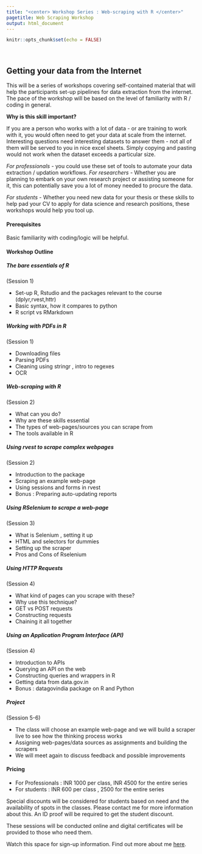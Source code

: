 ```yaml
---
title: "<center> Workshop Series : Web-scraping with R </center>"
pagetitle: Web Scraping Workshop
output: html_document
---
```


```r
knitr::opts_chunk$set(echo = FALSE)
```

<br> 

## Getting your data from the Internet


This will be a series of workshops covering self-contained material that will help the participants
set-up pipelines for data extraction from the internet. The pace of the workshop will
be based on the level of familiarity with R / coding in general.

**Why is this skill important?** 

If you are a person who works with a lot of data - or are training to work with it, you would often need to get your data at scale from the internet. Interesting questions need interesting datasets to answer them - not all of them will be served to you in nice excel sheets. Simply copying and pasting would not work when the dataset exceeds a particular size. 

*For professionals* - you could use these set of tools to automate your data extraction / updation workflows. 
*For researchers* - Whether you are planning to embark on your own research project or assisting someone for it, this can potentially save you a lot of money needed to procure the data. 

*For students* - Whether you need new data for your thesis or these skills to help pad your CV to apply for data science and research positions, these workshops would help you tool up. 


#### **Prerequisites**

Basic familiarity with coding/logic will be helpful.

#### **Workshop Outline**

##### **The bare essentials of R**
(Session 1)

  + Set-up R, Rstudio and the packages relevant to the course (dplyr,rvest,httr) 
  + Basic syntax, how it compares to python 
  + R script vs RMarkdown
  
##### **Working with PDFs in R**
  (Session 1)

  + Downloading files
  + Parsing PDFs
  + Cleaning using stringr , intro to regexes
  + OCR
  
##### **Web-scraping with R**
(Session 2)

+ What can you do?
+ Why are these skills essential
+ The types of web-pages/sources you can scrape from
+ The tools available in R

##### **Using rvest to scrape complex webpages**
(Session 2)

+ Introduction to the package
+ Scraping an example web-page
+ Using sessions and forms in rvest
+ Bonus : Preparing auto-updating reports

##### **Using RSelenium to scrape a web-page**
(Session 3)

+ What is Selenium , setting it up
+ HTML and selectors for dummies
+ Setting up the scraper
+ Pros and Cons of Rselenium

##### **Using HTTP Requests**
(Session 4)

+ What kind of pages can you scrape with these?
+ Why use this technique?
+ GET vs POST requests
+ Constructing requests
+ Chaining it all together

##### **Using an Application Program Interface (API)**
(Session 4)

+ Introduction to APIs
+ Querying an API on the web
+ Constructing queries and wrappers in R
+ Getting data from data.gov.in
+ Bonus : datagovindia package on R and Python

##### **Project**
(Session 5-6)

+ The class will choose an example web-page and we will build a scraper live to see how
the thinking process works
+ Assigning web-pages/data sources as assignments and building the scrapers
+ We will meet again to discuss feedback and possible improvements


#### **Pricing**


+ For Professionals : INR 1000 per class, INR 4500 for the entire series
+ For students : INR 600 per class , 2500 for the entire series

Special discounts will be considered for students based on need and the availability of spots in the classes. Please contact me for more information about this. An ID proof will be required to get the student discount.

These sessions will be conducted online and digital certificates will be provided to those who need them.

Watch this space for sign-up information. 
Find out more about me [here](https://econabhishek.github.io/).

